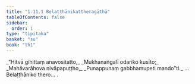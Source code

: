 ```yaml
---
title: "1.11.1 Belaṭṭhānikattheragāthā"
tableOfContents: false
sidebar:
  order: 1
type: "tipitaka"
basket: "su"
book: "th1"
---
```



<DynamicBreadcrumb />

<Division number="101" book="th1" bookNo="19" page="241">

<Paragraph number="227" type="verses" book="th1">
_“Hitvā gihittaṃ anavositatto,_  
_Mukhanaṅgalī odariko kusīto;_  
_Mahāvarāhova nivāpapuṭṭho,_  
_Punappunaṃ gabbhamupeti mando”ti._  


</Paragraph>
</Division>

<Paragraph number="228" type="center" book="th1">
…  Belaṭṭhāniko thero… .
</Paragraph>